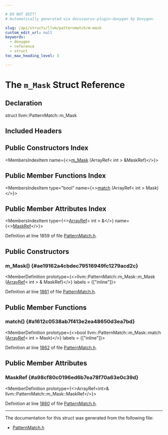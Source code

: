 ```yaml
---

# DO NOT EDIT!
# Automatically generated via docusaurus-plugin-doxygen by Doxygen.

slug: /api/structs/llvm/patternmatch/m-mask
custom_edit_url: null
keywords:
  - doxygen
  - reference
  - struct
toc_max_heading_level: 3

---
```





# The `m_Mask` Struct Reference

<DoxygenPage pluginConfig={pluginConfig}>



## Declaration

<CodeBlock>struct llvm::PatternMatch::m_Mask</CodeBlock>

## Included Headers

<IncludesList>
<IncludesListItem
  filePath="llvm/IR/PatternMatch.h"
  permalink="/docs/api/files/include/include/llvm/include/llvm/ir/patternmatch-h"
  isLocal="true" />
</IncludesList>

## Public Constructors Index

<MembersIndex>

<MembersIndexItem
  name={<><a href="#ae19162a4cbdec79516949fc1279acd2c">m&#95;Mask</a> (ArrayRef&lt; int &gt; &amp;MaskRef)</>}>
</MembersIndexItem>

</MembersIndex>

## Public Member Functions Index

<MembersIndex>

<MembersIndexItem
  type="bool"
  name={<><a href="#a1612c0538ab7f413e2ea48650d3ea7bd">match</a> (ArrayRef&lt; int &gt; Mask)</>}>
</MembersIndexItem>

</MembersIndex>

## Public Member Attributes Index

<MembersIndex>

<MembersIndexItem
  type={<><a href="/docs/api/classes/llvm/arrayref">ArrayRef</a>&lt; int &gt; &amp;</>}
  name={<><a href="#a98cf80c0196ed6b7ea78f70a63e0c39d">MaskRef</a></>}>
</MembersIndexItem>

</MembersIndex>


Definition at line 1859 of file <a href="/docs/api/files/include/include/llvm/include/llvm/ir/patternmatch-h">PatternMatch.h</a>.

<SectionDefinition>

## Public Constructors

### m&#95;Mask() {#ae19162a4cbdec79516949fc1279acd2c}

<MemberDefinition
  prototype={<>llvm::PatternMatch::m&#95;Mask::m&#95;Mask (<a href="/docs/api/classes/llvm/arrayref">ArrayRef</a>&lt; int &gt; &amp; MaskRef)</>}
  labels = {["inline"]}>

Definition at line <a href="/docs/api/files/include/include/llvm/include/llvm/ir/patternmatch-h/#l01861">1861</a> of file <a href="/docs/api/files/include/include/llvm/include/llvm/ir/patternmatch-h">PatternMatch.h</a>.
</MemberDefinition>

</SectionDefinition>

<SectionDefinition>

## Public Member Functions

### match() {#a1612c0538ab7f413e2ea48650d3ea7bd}

<MemberDefinition
  prototype={<>bool llvm::PatternMatch::m&#95;Mask::match (<a href="/docs/api/classes/llvm/arrayref">ArrayRef</a>&lt; int &gt; Mask)</>}
  labels = {["inline"]}>

Definition at line <a href="/docs/api/files/include/include/llvm/include/llvm/ir/patternmatch-h/#l01862">1862</a> of file <a href="/docs/api/files/include/include/llvm/include/llvm/ir/patternmatch-h">PatternMatch.h</a>.
</MemberDefinition>

</SectionDefinition>

<SectionDefinition>

## Public Member Attributes

### MaskRef {#a98cf80c0196ed6b7ea78f70a63e0c39d}

<MemberDefinition
  prototype={<>ArrayRef&lt;int&gt;&amp; llvm::PatternMatch::m&#95;Mask::MaskRef</>}>

Definition at line <a href="/docs/api/files/include/include/llvm/include/llvm/ir/patternmatch-h/#l01860">1860</a> of file <a href="/docs/api/files/include/include/llvm/include/llvm/ir/patternmatch-h">PatternMatch.h</a>.
</MemberDefinition>

</SectionDefinition>

<hr/>

The documentation for this struct was generated from the following file:

<ul>
<li><a href="/docs/api/files/include/include/llvm/include/llvm/ir/patternmatch-h">PatternMatch.h</a></li>
</ul>

</DoxygenPage>
